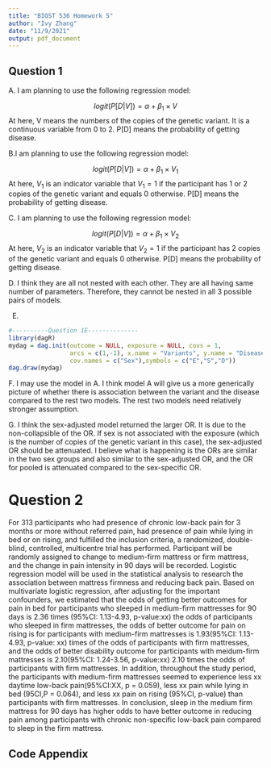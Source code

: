 ```yaml
---
title: "BIOST 536 Homework 5"
author: "Ivy Zhang"
date: "11/9/2021"
output: pdf_document
---
```

## Question 1

A. I am planning to use the following regression model: 

$$logit(P[D|V]) = \alpha + \beta_1 \times V$$
At here, V means the numbers of the copies of the genetic variant. It is a continuous variable from 0 to 2. P[D] means the probability of getting disease. 

B.I am planning to use the following regression model:  

$$logit(P[D|V]) = \alpha + \beta_1 \times V_1 $$
At here, $V_1$ is an indicator variable that $V_1 = 1$ if the participant has 1 or 2 copies of the genetic variant and equals 0 otherwise. P[D] means the probability of getting disease. 

C. I am planning to use the following regression model: 

$$logit(P[D|V]) = \alpha+ \beta_1 \times V_2$$
At here, $V_2$ is an indicator variable that $V_2 = 1$ if the participant has 2 copies of the genetic variant and equals 0 otherwise. P[D] means the probability of getting disease. 

D. I think they are all not nested with each other. They are all having same number of parameters. Therefore, they cannot be nested in all 3 possible pairs of models. 

E.
```r
#----------Question 1E--------------
library(dagR)
mydag = dag.init(outcome = NULL, exposure = NULL, covs = 1, 
                 arcs = c(1,-1), x.name = "Variants", y.name = "Disease",
                 cov.names = c("Sex"),symbols = c("E","S","D"))
dag.draw(mydag)
```

F. I may use the model in A. I think model A will give us a more generically picture of whether there is association between the variant and the disease compared to the rest two models. The rest two models need relatively stronger assumption. 

G. I think the sex-adjusted model returned the larger OR. It is due to the non-collapsible of the OR. If sex is not associated with the exposure (which is the number of copies of the genetic variant in this case), the sex-adjusted OR should be attenuated. I believe what is happening is the ORs are similar in the two sex groups and also similar to the sex-adjusted OR, and the OR for pooled is attenuated compared to the sex-specific OR. 

# Question 2

For 313 participants who had presence of chronic low-back pain for 3 months or more without referred pain, had presence of pain while lying in bed or on rising, and fulfilled the inclusion criteria, a randomized, double-blind, controlled, multicentre trial has performed. Participant will be randomly assigned to change to medium-firm mattress or firm mattress, and the change in pain intensity in 90 days will be recorded. Logistic regression model will be used in the statistical analysis to research the association between mattress firmness and reducing back pain. Based on multivariate logistic regression, after adjusting for the important confounders, we estimated that the odds of getting better outcomes for pain in bed for participants who sleeped in medium-firm mattresses for 90 days is 2.36 times (95%CI: 1.13-4.93, p-value:xx) the odds of participants who sleeped in firm mattresses, the odds of better outcome for pain on rising is for participants with medium-firm mattresses is 1.93(95%CI: 1.13-4.93, p-value: xx) times of the odds of participants with firm mattresses, and the odds of better disability outcome for participants with meidum-firm mattresses is 2.10(95%CI: 1.24-3.56, p-value:xx) 2.10 times the odds of participants with firm mattresses. In addition, throughout the study period, the participants with medium-firm mattresses seemed to experience less xx daytime low-back pain(95%CI:XX, p = 0.059), less xx pain while lying in bed (95CI,P = 0.064), and less xx pain on rising (95%CI, p-value) than participants with firm mattresses. In conclusion, sleep in the medium firm mattress for 90 days has higher odds to have better outcome in reducing pain among participants with chronic non-specific low-back pain compared to sleep in the firm mattress.



## Code Appendix

```r
```
